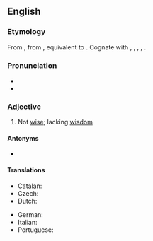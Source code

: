 ==English==

===Etymology===
From {{etyl|enm|en}} {{m|enm|unwis}}, from {{etyl|ang|en}} {{m|ang|unwīs||unwise, foolish, ignorant, uninformed, insane}}, equivalent to {{prefix|un|wise|lang=en}}. Cognate with {{cog|nl|onwijs||unwise}}, {{cog|de|unweise||unwise}}, {{cog|da|uvis||unwise}}, {{cog|sv|ovis||unwise}}, {{cog|is|óvís||unwise}}.

===Pronunciation===
* {{IPA|/ʌnˈwaɪz/|lang=en}}
* {{rhymes|aɪz|lang=en}}

===Adjective===
{{en-adj|er}}

# Not [[wise]]; lacking [[wisdom]]
#: {{syn|en|injudicious|indiscreet|foolish}}
#:{{ux|en|'''unwise''' man}}
#:{{ux|en|'''unwise''' kings}}
#:{{ux|en|'''unwise''' measures}}

====Antonyms====
* {{l|en|wise}}

====Translations====
{{trans-top|not wise}}
* Catalan: {{t|ca|imprudent}}
* Czech: {{t|cs|nemoudrý|m}}
* Dutch: {{t+|nl|onverstandig}}
{{trans-mid}}
* German: {{t|de|unklug}}
* Italian: {{t+|it|imprudente}}
* Portuguese: {{t+|pt|insensato}}
{{trans-bottom}}